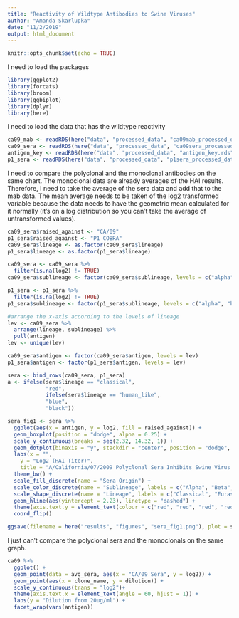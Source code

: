 ```yaml
---
title: "Reactivity of Wildtype Antibodies to Swine Viruses"
author: "Amanda Skarlupka"
date: "11/2/2019"
output: html_document
---
```


```r
knitr::opts_chunk$set(echo = TRUE)
```

I need to load the packages

```r
library(ggplot2)
library(forcats)
library(broom)
library(ggbiplot)
library(dplyr)
library(here)
```

I need to load the data that has the wildtype reactivity

```r
ca09_mab <- readRDS(here("data", "processed_data", "ca09mab_processed_data.rds"))
ca09_sera <- readRDS(here("data", "processed_data", "ca09sera_processed_data.rds"))
antigen_key <- readRDS(here("data", "processed_data", "antigen_key.rds"))
p1_sera <- readRDS(here("data", "processed_data", "p1sera_processed_data.rds"))
```

 I need to compare the polyclonal and the monoclonal antibodies on the same chart. The monoclonal data are already averages of the HAI results. Therefore, I need to take the average of the sera data and add that to the mab data. The mean average needs to be taken of the log2 transformed variable because the data needs to have the geometric mean calculated for it normally (it's on a log distribution so you can't take the average of untransformed values). 
 
```r
ca09_sera$raised_against <- "CA/09"
p1_sera$raised_against <- "P1 COBRA"
ca09_sera$lineage <- as.factor(ca09_sera$lineage)
p1_sera$lineage <- as.factor(p1_sera$lineage)

ca09_sera <- ca09_sera %>%
  filter(is.na(log2) != TRUE)
ca09_sera$sublineage <- factor(ca09_sera$sublineage, levels = c("alpha", "beta", "gamma", "gamma_2", "npdm", "delta_1", "delta_2"))

p1_sera <- p1_sera %>%
  filter(is.na(log2) != TRUE)
p1_sera$sublineage <- factor(p1_sera$sublineage, levels = c("alpha", "beta", "gamma", "gamma_2", "npdm", "delta_1", "delta_2"))

#arrange the x-axis according to the levels of lineage
lev <- ca09_sera %>%
  arrange(lineage, sublineage) %>%
  pull(antigen)
lev <- unique(lev)

ca09_sera$antigen <- factor(ca09_sera$antigen, levels = lev)
p1_sera$antigen <- factor(p1_sera$antigen, levels = lev)

sera <- bind_rows(ca09_sera, p1_sera)
a <- ifelse(sera$lineage == "classical",
            "red",
            ifelse(sera$lineage == "human_like", 
            "blue",
            "black"))

sera_fig1 <- sera %>%
  ggplot(aes(x = antigen, y = log2, fill = raised_against)) +
  geom_boxplot(position = "dodge", alpha = 0.25) +
  scale_y_continuous(breaks = seq(2.32, 14.32, 1)) +
  geom_dotplot(binaxis = "y", stackdir = "center", position = "dodge", dotsize = 0.25) +
  labs(x = "",
    y = "Log2 (HAI Titer)",
    title = "A/California/07/2009 Polyclonal Sera Inhibits Swine Virus Hemagglutination") +
  theme_bw() +
  scale_fill_discrete(name = "Sera Origin") +
  scale_color_discrete(name = "Sublineage", labels = c("Alpha", "Beta", "Gamma", "Gamma 2", "Pandemic", "Delta-1", "Delta-2", "Unavailable")) +
  scale_shape_discrete(name = "Lineage", labels = c("Classical", "Eurasian", "Human-like"))+
  geom_hline(aes(yintercept = 2.23), linetype = "dashed") +
  theme(axis.text.y = element_text(colour = c("red", "red", "red", "red", "red", "red", "red", "black", "black", "blue", "blue"))) +
  coord_flip()

ggsave(filename = here("results", "figures", "sera_fig1.png"), plot = sera_fig1)

```
 
I just can't compare the polyclonal sera and the monoclonals on the same graph. 
```r
ca09 %>%
  ggplot() +
  geom_point(data = avg_sera, aes(x = "CA/09 Sera", y = log2)) +
  geom_point(aes(x = clone_name, y = dilution)) +
  scale_y_continuous(trans = "log2")+
  theme(axis.text.x = element_text(angle = 60, hjust = 1)) +
  labs(y = "Dilution from 20ug/ml") + 
  facet_wrap(vars(antigen))
```
 
 
